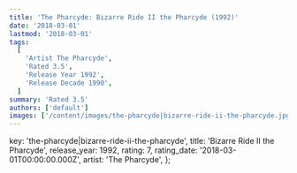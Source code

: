 ```yaml
---
title: 'The Pharcyde: Bizarre Ride II the Pharcyde (1992)'
date: '2018-03-01'
lastmod: '2018-03-01'
tags:
  [
    'Artist The Pharcyde',
    'Rated 3.5',
    'Release Year 1992',
    'Release Decade 1990',
  ]
summary: 'Rated 3.5'
authors: ['default']
images: ['/content/images/the-pharcyde|bizarre-ride-ii-the-pharcyde.jpg']
---
```


  key: 'the-pharcyde|bizarre-ride-ii-the-pharcyde',
  title: 'Bizarre Ride II the Pharcyde',
  release_year: 1992,
  rating: 7,
  rating_date: '2018-03-01T00:00:00.000Z',
  artist: 'The Pharcyde',
};

<MusicRating data={data} />
